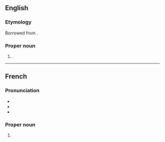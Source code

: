 ==English==

===Etymology===
Borrowed from {{bor|en|fr|Alençon}}.

===Proper noun===
{{en-proper noun}}

# {{place|en|town/and/commune/non-city capital|dept/Orne|c/France}}.

----

==French==
{{wikipedia|lang=fr}}

===Pronunciation===
* {{fr-IPA}}
* {{audio|fr|Fr-Paris--Alençon.ogg|Audio (Paris)}}
* {{audio|fr|Fr-Alençon.ogg|Audio}}

===Proper noun===
{{fr-proper noun}}

# {{place|fr|town/and/commune/non-city capital|dept/Orne|c/France|t1=Alençon}}